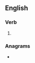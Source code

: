 ==English==

===Verb===
{{head|en|verb form}}

# {{en-past of|bepraise}}

===Anagrams===
* {{anagrams|en|a=abdeeiprs|bediapers}}